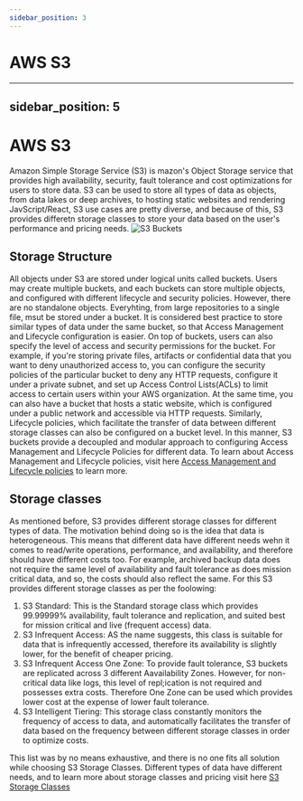 ```yaml
---
sidebar_position: 3
---
```


# AWS S3
---
sidebar_position: 5
---

# AWS S3

Amazon Simple Storage Service (S3) is mazon's Object Storage service that provides high availability, security, fault tolerance and cost optimizations for users to
store data. S3 can be used to store all types of data as objects, from data lakes or deep archives, to hosting static websites and rendering JavScript/React, S3
use cases are pretty diverse, and because of this, S3 provides differetn storage classes to store your data based on the user's performance and pricing needs.
![S3 Buckets](https://www.testpreptraining.com/tutorial/wp-content/uploads/2019/08/image008.png)

## Storage Structure

All objects under S3 are stored under logical units called buckets. Users may create multiple buckets, and each buckets can store multiple objects, and configured
with different lifecycle and security policies. However, there are no standalone objects. Everyhting, from large repositories to a single file, msut be stored under
a bucket. It is considered best practice to store similar types of data under the same bucket, so that Access Management and Lifecycle configuration is easier.
On top of buckets, users can also specify the level of access and security permissions for the bucket. For example, if you're storing private files, artifacts
or confidential data that you want to deny unauthorized access to, you can configure the security policies of the particular bucket to deny any HTTP requests,
configure it under a private subnet, and set up Access Control Lists(ACLs) to limit access to certain users within your AWS organization. At the same time, you can
also have a bucket that hosts a static website, which is configured under a public network and accessible via HTTP requests. Similarly, Lifecycle policies, which 
facilitate the transfer of data between different storage classes can also be configured on a bucket level. In this manner, S3 buckets provide a decoupled and 
modular approach to configuring Access Management and Lifecycle Policies for different data. To learn about Access Management and Lifecycle policies, visit
here [Access Management and Lifecycle policies](https://docs.aws.amazon.com/AmazonS3/latest/userguide/Welcome.html) to learn more.

## Storage classes

As mentioned before, S3 provides different storage classes for different types of data. The motivation behind doing so is the idea that data is heterogeneous. This
means that different data have different needs wehn it comes to read/write operations, performance, and availability, and therefore should have different costs too.
For example, archived backup data does not require the same level of availability and fault tolerance as does mission critical data, and so, the costs should also
reflect the same. For this S3 provides different storage classes as per the foolowing:

1. S3 Standard: This is the Standard storage class which provides 99.99999% availability, fault tolerance and replication, and suited best for mission critical and 
live (frequent access) data.
2. S3 Infrequent Access: AS the name suggests, this class is suitable for data that is infrequently accessed, therefore its availability is slightly lower, for the 
benefit of cheaper pricing.
3. S3 Infrequent Access One Zone: To provide fault tolerance, S3 buckets are replicated across 3 different Aavailability Zones. However, for non-critical data like
logs, this level of repl;ication is not required and possesses extra costs. Therefore One Zone can be used which provides lower cost at the expense of lower 
fault tolerance.
4. S3 Intelligent Tiering: This storage class constantly monitors the frequency of access to data, and automatically facilitates the transfer of data based on the
frequency between different storage classes in order to optimize costs.

This list was by no means exhaustive, and there is no one fits all solution while choosing S3 Storage Classes. Different types of data have different needs, and to
learn more about storage classes and pricing visit here [S3 Storage Classes](https://docs.aws.amazon.com/AmazonS3/latest/userguide/Welcome.html)
